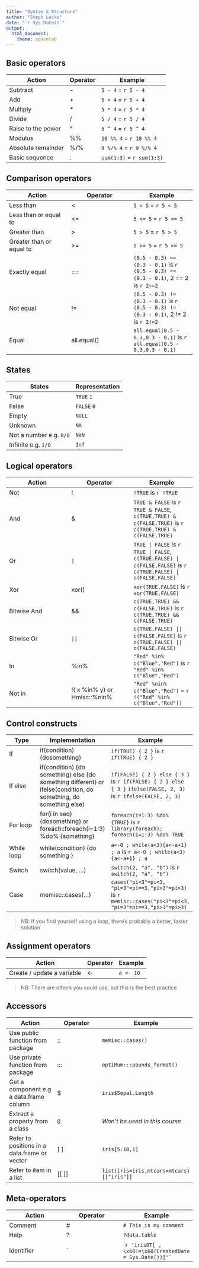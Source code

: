 ```yaml
---
title: "Syntax & Structure"
author: "Steph Locke"
date: "`r Sys.Date()`"
output:
  html_document:
    theme: spacelab
---
```


## Basic operators

Action | Operator | Example
------------- | ------------- | -------------
Subtract | - | `5 - 4` = `r 5 - 4`
Add | + | `5 + 4` = `r 5 + 4`
Multiply | * | `5 * 4` = `r 5 * 4`
Divide | / | `5 / 4` = `r 5 / 4`
Raise to the power | ^ | `5 ^ 4` = `r 5 ^ 4`
Modulus | %% | `10 %% 4` = `r 10 %% 4`
Absolute remainder | %/% | `9 %/% 4` = `r 9 %/% 4`
Basic sequence | : | `sum(1:3)` = `r sum(1:3)`

## Comparison operators

Action | Operator | Example
------------- | ------------- | -------------
Less than | < | `5 < 5` = `r 5 < 5`
Less than or equal to | <= | `5 <= 5` = `r 5 <= 5`
Greater than | > | `5 > 5` = `r 5 > 5`
Greater than or equal to | >= | `5 >= 5` = `r 5 >= 5`
Exactly equal | == | `(0.5 - 0.3) == (0.3 - 0.1)` is `r (0.5 - 0.3) == (0.3 - 0.1)`, 2 == 2 is `r 2==2`
Not equal | != | `(0.5 - 0.3) != (0.3 - 0.1)` is `r (0.5 - 0.3) != (0.3 - 0.1)`, 2 != 2 is `r 2!=2`
Equal | all.equal() | `all.equal(0.5 - 0.3,0.3 - 0.1)` is `r all.equal(0.5 - 0.3,0.3 - 0.1)`

## States

States | Representation  
------------- | -------------
True | `TRUE` `1`
False | `FALSE` `0`
Empty | `NULL`
Unknown | `NA`
Not a number e.g. `0/0`| `NaN`
Infinite e.g. `1/0` | `Inf`

## Logical operators

Action | Operator | Example
------------- | ------------- | -------------
Not | ! | `!TRUE` is `r !TRUE`
And | & | `TRUE & FALSE` is `r TRUE & FALSE`, `c(TRUE,TRUE) & c(FALSE,TRUE)` is `r c(TRUE,TRUE) & c(FALSE,TRUE)`
Or | `|` | `TRUE | FALSE` is `r TRUE | FALSE`, `c(TRUE,FALSE) | c(FALSE,FALSE)` is `r c(TRUE,FALSE) | c(FALSE,FALSE)`
Xor | xor() | `xor(TRUE,FALSE)` is `r xor(TRUE,FALSE)`
Bitwise And | && | `c(TRUE,TRUE) && c(FALSE,TRUE)` is `r c(TRUE,TRUE) && c(FALSE,TRUE)`
Bitwise Or | `||` | `c(TRUE,FALSE) || c(FALSE,FALSE)` is `r c(TRUE,FALSE) || c(FALSE,FALSE)`
In | %in% | `"Red" %in% c("Blue","Red")` is `r  "Red" %in% c("Blue","Red")`
Not in | !( x %in% y) or Hmisc::%nin% | `"Red" %nin% c("Blue","Red")` = `r !("Red" %in% c("Blue","Red"))`



## Control constructs

Type | Implementation | Example
------------- | ------------- | -------------
If | if(condition) {dosomething} | `if(TRUE) { 2 }` is `r if(TRUE) { 2 }`
If else | if(condition) {do something} else {do something different} or ifelse(condition, do something, do something else) | `if(FALSE) { 2 } else { 3 }` is `r if(FALSE) { 2 } else { 3 }` `ifelse(FALSE, 2, 3)` is `r ifelse(FALSE, 2, 3)`
For loop | for(i in seq) {dosomething} or foreach::foreach(i=1:3) %do% {something} | `foreach(i=1:3) %do%  {TRUE}` is `r library(foreach); foreach(i=1:3) %do% TRUE` 
While loop | while(condition) {do something } | `a<-0 ; while(a<3){a<-a+1} ; a` is `r a<-0 ; while(a<3){a<-a+1} ; a`
Switch | switch(value, ...) | `switch(2, "a", "b")` is `r switch(2, "a", "b")`
Case | memisc::cases(...) | `cases("pi<3"=pi<3, "pi=3"=pi==3,"pi>3"=pi>3)` is `r memisc::cases("pi<3"=pi<3, "pi=3"=pi==3,"pi>3"=pi>3)`

> NB: If you find yourself using a loop, there's probably a better, faster solution

## Assignment operators

Action | Operator | Example
------------- | ------------- | -------------
Create / update a variable | <- | `a <- 10`

> NB: There are others you could use, but this is the best practice

## Accessors

Action | Operator | Example
------------- | ------------- | -------------
Use public function from package | :: | `memisc::cases()`
Use private function from package | ::: | `optiRum:::pounds_format()`
Get a component e.g a data.frame column | $ | `iris$Sepal.Length`
Extract a property from a class | `@` | *Won't be used in this course*
Refer to positions in a data.frame or vector | [ ] | `iris[5:10,1]`
Refer to item in a list | [[ ]] | `list(iris=iris,mtcars=mtcars)[["iris"]]`

## Meta-operators

Action | Operator | Example
------------- | ------------- | -------------
Comment | # | `# This is my comment`
Help | ? | `?data.table`
Identifier | \` |  ```r 'irisDT[ , \x60:=\x60(CreatedDate = Sys.Date())]'` ``